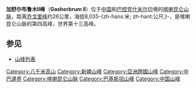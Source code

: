 {{Infobox mountain
| name = 加舒爾布魯木II峰
| other_name = K4
| Photo = Gasherbrum2.jpg
| Caption = 從基地營瞭望加舒爾布魯木II峰
| Elevation = {{convert|8035|m|ft|0}}
| elevation_ref = <br /><small>[[世界高山列表|世界第13高]]
| Prominence = {{convert|1524|m|ft|0}}
| prominence_ref =
| Listing = [[八千公尺以上山峰|八千公尺以上山峰]]
| Location = {{PRC}}<br/>[[新疆維吾爾自治區|新疆維吾爾自治區]]<br/>[[喀什地區|喀什地區]]<br />[[塔什庫爾干塔吉克自治縣|塔什庫爾干塔吉克自治縣]]<br />{{PAK}}<br />[[吉爾吉特-巴爾蒂斯坦|吉爾吉特-巴爾蒂斯坦]]
| Range = [[喀喇崑崙山脈|喀喇崑崙山脈]]
| pushpin_map = Karakoram relief
| pushpin_map_caption = 加舒爾布魯木II峰的位置（中巴邊境）
| label_position =
| coordinates = {{coord|35|45|N|76|39|E|display=inline,title}}
| coordinates_ref = 
| parent_peak = 
| range_coordinates = 
| latd  = 35 | latm  = 45 | lats  = 00 | latNS  = N
| longd = 76 | longm = 39 | longs = 00 | longEW = E
| First ascent = 1956年7月7日<br />[[奥地利|奥地利]]探險隊<br />Fritz Moravec、Josef Larch與Hans Willenpart
| Easiest route = 雪／冰攀登
}}

'''加舒尔布鲁木II峰'''（'''Gasherbrum II'''）位于[[中国|中国]]和[[巴控克什米尔|巴控克什米尔]]边境的[[喀喇昆仑山脉|喀喇昆仑山脉]]，距离[[乔戈里峰|乔戈里峰]]约26公里，海拔8,035-{zh-hans:米; zh-hant:公尺;}-，是喀喇昆仑山脉的第四高峰，世界第十三高峰。

== 参见 ==
* [[山峰列表|山峰列表]]
{{Pakistan-geo-stub}}
{{PRChina-geo-stub}}

{{喀喇昆仑山脉山峰地图}}

{{Authority control}}
{{海拔8000米以上山峰}}

[[Category:八千米高山|Category:八千米高山]]
[[Category:新疆山峰|Category:新疆山峰]]
[[Category:亞洲跨國山峰|Category:亞洲跨國山峰]]
[[Category:中巴邊界|Category:中巴邊界]]

[[Category:喀喇昆仑山脉|Category:喀喇昆仑山脉]]
[[Category:巴基斯坦山峰|Category:巴基斯坦山峰]]
[[Category:中国山峰|Category:中国山峰]]